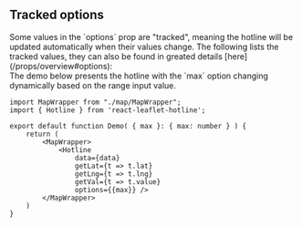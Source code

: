 
## Tracked options
<div className='text-lg my-4'>
Some values in the `options` prop are "tracked", meaning the hotline will be updated automatically when their values change.
The following lists the tracked values, they can also be found in greated details [here](/props/overview#options):
</div>


<div className='text-lg my-4'>
The demo below presents the hotline with the `max` option changing dynamically based on the range input value.
</div>


<Tracker />

```tsx filename="tracker-max.js" {2,7-12} copy
import MapWrapper from "./map/MapWrapper";
import { Hotline } from 'react-leaflet-hotline';

export default function Demo( { max }: { max: number } ) {
	return (
		<MapWrapper>
			<Hotline
				data={data} 
				getLat={t => t.lat} 
				getLng={t => t.lng} 
				getVal={t => t.value}
				options={{max}} />
		</MapWrapper>
	)
}
```

